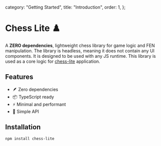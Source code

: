   category: "Getting Started",
  title: "Introduction",
  order: 1,
};

# Chess Lite ♟️ 

A **ZERO dependencies**, lightweight chess library for game logic and FEN manipulation.
The library is headless, meaning it does not contain any UI components. It is designed to be used with any JS runtime.
This library is used as a core logic for [chess-lite](https://github.com/dvenomb98/artic-frost/tree/main/apps/chess) application. 

## Features

- 🪶 Zero dependencies
- 📦 TypeScript ready
- ⚡️ Minimal and performant
- 🎯 Simple API

## Installation

```bash
npm install chess-lite
```